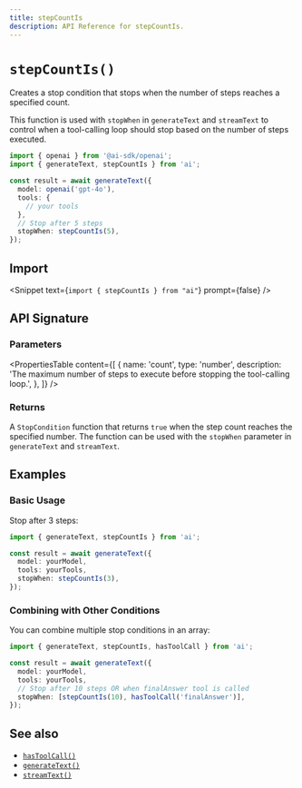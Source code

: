 ---
title: stepCountIs
description: API Reference for stepCountIs.
---

# `stepCountIs()`

Creates a stop condition that stops when the number of steps reaches a specified count.

This function is used with `stopWhen` in `generateText` and `streamText` to control when a tool-calling loop should stop based on the number of steps executed.

```ts
import { openai } from '@ai-sdk/openai';
import { generateText, stepCountIs } from 'ai';

const result = await generateText({
  model: openai('gpt-4o'),
  tools: {
    // your tools
  },
  // Stop after 5 steps
  stopWhen: stepCountIs(5),
});
```

## Import

<Snippet text={`import { stepCountIs } from "ai"`} prompt={false} />

## API Signature

### Parameters

<PropertiesTable
  content={[
    {
      name: 'count',
      type: 'number',
      description:
        'The maximum number of steps to execute before stopping the tool-calling loop.',
    },
  ]}
/>

### Returns

A `StopCondition` function that returns `true` when the step count reaches the specified number. The function can be used with the `stopWhen` parameter in `generateText` and `streamText`.

## Examples

### Basic Usage

Stop after 3 steps:

```ts
import { generateText, stepCountIs } from 'ai';

const result = await generateText({
  model: yourModel,
  tools: yourTools,
  stopWhen: stepCountIs(3),
});
```

### Combining with Other Conditions

You can combine multiple stop conditions in an array:

```ts
import { generateText, stepCountIs, hasToolCall } from 'ai';

const result = await generateText({
  model: yourModel,
  tools: yourTools,
  // Stop after 10 steps OR when finalAnswer tool is called
  stopWhen: [stepCountIs(10), hasToolCall('finalAnswer')],
});
```

## See also

- [`hasToolCall()`](/docs/reference/ai-sdk-core/has-tool-call)
- [`generateText()`](/docs/reference/ai-sdk-core/generate-text)
- [`streamText()`](/docs/reference/ai-sdk-core/stream-text)
